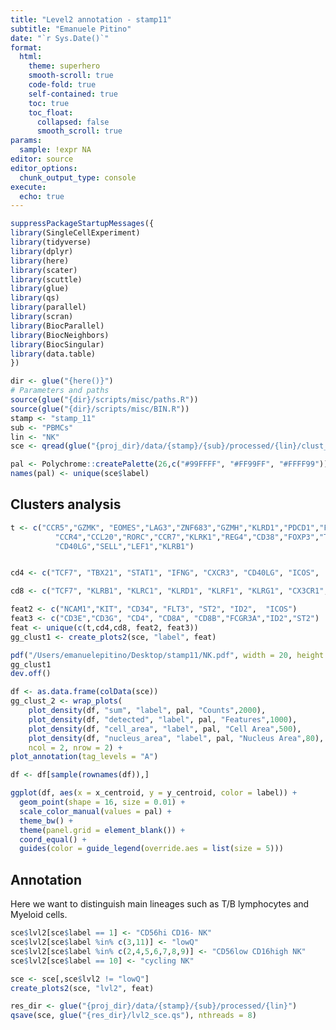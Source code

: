 ```yaml
---
title: "Level2 annotation - stamp11"
subtitle: "Emanuele Pitino"
date: "`r Sys.Date()`"
format: 
  html:
    theme: superhero
    smooth-scroll: true
    code-fold: true
    self-contained: true
    toc: true
    toc_float: 
      collapsed: false
      smooth_scroll: true
params:
  sample: !expr NA
editor: source
editor_options: 
  chunk_output_type: console
execute:
  echo: true
---
```

```r
suppressPackageStartupMessages({
library(SingleCellExperiment)
library(tidyverse)
library(dplyr)
library(here)
library(scater)
library(scuttle)
library(glue)
library(qs)
library(parallel)
library(scran)
library(BiocParallel)
library(BiocNeighbors)
library(BiocSingular)
library(data.table)
})
```

```r
dir <- glue("{here()}")
# Parameters and paths
source(glue("{dir}/scripts/misc/paths.R"))
source(glue("{dir}/scripts/misc/BIN.R"))
stamp <- "stamp_11"
sub <- "PBMCs"
lin <- "NK"
sce <- qread(glue("{proj_dir}/data/{stamp}/{sub}/processed/{lin}/clust_sce.qs"), nthreads = 8)
```


```r
pal <- Polychrome::createPalette(26,c("#99FFFF", "#FF99FF", "#FFFF99"))
names(pal) <- unique(sce$label)
```

## Clusters analysis
```r
t <- c("CCR5","GZMK", "EOMES","LAG3","ZNF683","GZMH","KLRD1","PDCD1","FASLG","CCR6",
          "CCR4","CCL20","RORC","CCR7","KLRK1","REG4","CD38","FOXP3","TNFRSF9","IL7R","IL12RB2",
          "CD40LG","SELL","LEF1","KLRB1")


cd4 <- c("TCF7", "TBX21", "STAT1", "IFNG", "CXCR3", "CD40LG", "ICOS",  "CTLA4", "CX3CR1", "CXCL13", "BCL6", "EOMES", "FASLG", "FOXP3", "GATA3", "STMN1", "TOP2A", "IL10", "IL12RB1", "IL12RB2", "IL15", "IL15RA", "IL17A", "IL17B", "IL17D", "IL17F", "IL21", "IL26", "IL2RA", "IL2RB", "IL2RG","KLRC1", "KLRD1", "KLRF1", "KLRG1")

cd8 <- c("TCF7", "KLRB1", "KLRC1", "KLRD1", "KLRF1", "KLRG1", "CX3CR1", "ENTPD1", "IFI16", "IFI35", "IFI44L", "IFIH1", "IFIT1", "IFIT2", "IFIT3", "IFITM1", "GZMA", "GZMB", "GZMH", "GZMK", "HAVCR2")

feat2 <- c("NCAM1","KIT", "CD34", "FLT3", "ST2", "ID2",  "ICOS")
feat3 <- c("CD3E","CD3G", "CD4", "CD8A", "CD8B","FCGR3A","ID2","ST2") 
feat <- unique(c(t,cd4,cd8, feat2, feat3))
gg_clust1 <- create_plots2(sce, "label", feat)

pdf("/Users/emanuelepitino/Desktop/stamp11/NK.pdf", width = 20, height = 8)
gg_clust1
dev.off()
```

```r
df <- as.data.frame(colData(sce))
gg_clust_2 <- wrap_plots(
    plot_density(df, "sum", "label", pal, "Counts",2000),
    plot_density(df, "detected", "label", pal, "Features",1000),
    plot_density(df, "cell_area", "label", pal, "Cell Area",500),
    plot_density(df, "nucleus_area", "label", pal, "Nucleus Area",80),
    ncol = 2, nrow = 2) +
plot_annotation(tag_levels = "A")
```

```r
df <- df[sample(rownames(df)),]

ggplot(df, aes(x = x_centroid, y = y_centroid, color = label)) +
  geom_point(shape = 16, size = 0.01) +
  scale_color_manual(values = pal) +
  theme_bw() +
  theme(panel.grid = element_blank()) +
  coord_equal() +
  guides(color = guide_legend(override.aes = list(size = 5))) 
```

## Annotation
Here we want to distinguish main lineages such as T/B lymphocytes and Myeloid cells.
```r
sce$lvl2[sce$label == 1] <- "CD56hi CD16- NK"
sce$lvl2[sce$label %in% c(3,11)] <- "lowQ"
sce$lvl2[sce$label %in% c(2,4,5,6,7,8,9)] <- "CD56low CD16high NK"
sce$lvl2[sce$label == 10] <- "cycling NK"
```

```r
sce <- sce[,sce$lvl2 != "lowQ"]
create_plots2(sce, "lvl2", feat)
```




```r
res_dir <- glue("{proj_dir}/data/{stamp}/{sub}/processed/{lin}")
qsave(sce, glue("{res_dir}/lvl2_sce.qs"), nthreads = 8)
```

